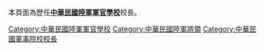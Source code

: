 本頁面為歷任'''[[中華民國陸軍軍官學校|中華民國陸軍軍官學校]]'''校長。


[[Category:中華民國陸軍軍官學校|Category:中華民國陸軍軍官學校]]
[[Category:中華民國陸軍將領|Category:中華民國陸軍將領]]

[[Category:中華民國軍事院校校長|Category:中華民國軍事院校校長]]